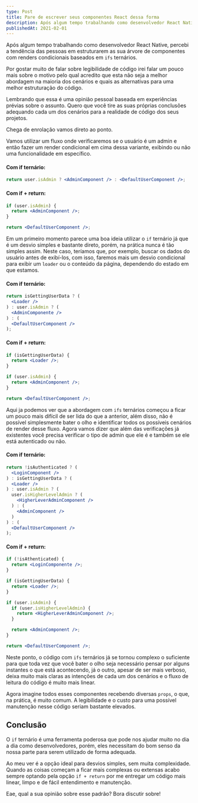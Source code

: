 ```yaml
---
type: Post
title: Pare de escrever seus componentes React dessa forma
description: Após algum tempo trabalhando como desenvolvedor React Native, percebi a tendência das pessoas em estruturarem as sua árvore de componentes com renders condicionais baseados em ifs ternários
publishedAt: 2021-02-01
---
```


Após algum tempo trabalhando como desenvolvedor React Native, percebi a tendência das pessoas em estruturarem as sua árvore de componentes com renders condicionais baseados em `ifs` ternários.

Por gostar muito de falar sobre legibilidade de código irei falar um pouco mais sobre o motivo pelo qual acredito que esta não seja a melhor abordagem na maioria dos cenários e quais as alternativas para uma melhor estruturação do código.

Lembrando que essa é uma opinião pessoal baseada em experiências prévias sobre o assunto. Quero que você tire as suas próprias conclusões adequando cada um dos cenários para a realidade de código dos seus projetos.

Chega de enrolação vamos direto ao ponto.

Vamos utilizar um fluxo onde verificaremos se o usuário é um admin e então fazer um render condicional em cima dessa variante, exibindo ou não uma funcionalidade em específico.

#### Com if ternário:

```jsx
return user.isAdmin ? <AdminComponent /> : <DefaultUserComponent />;
```

#### Com if + return:

```jsx
if (user.isAdmin) {
  return <AdminComponent />;
}

return <DefaultUserComponent />;
```

Em um primeiro momento parece uma boa ideia utilizar o `if` ternário já que é um desvio simples e bastante direto, porém, na prática nunca é tão simples assim. Neste caso, teríamos que, por exemplo, buscar os dados do usuário antes de exibí-los, com isso, faremos mais um desvio condicional para exibir um `loader` ou o conteúdo da página, dependendo do estado em que estamos.

#### Com if ternário:

```jsx
return isGettingUserData ? (
  <Loader />
) : user.isAdmin ? (
  <AdminComponente />
) : (
  <DefaultUserComponent />
);
```

#### Com if + return:

```jsx
if (isGettingUserData) {
  return <Loader />;
}

if (user.isAdmin) {
  return <AdminComponent />;
}

return <DefaultUserComponent />;
```

Aqui ja podemos ver que a abordagem com `ifs` ternários começou a ficar um pouco mais difícil de ser lida do que a anterior, além disso, não é possível simplesmente bater o olho e identificar todos os possíveis cenários de render desse fluxo. Agora vamos dizer que além das verificações já existentes você precisa verificar o tipo de admin que ele é e também se ele está autenticado ou não.

#### Com if ternário:

```jsx
return !isAuthenticated ? (
  <LoginComponent />
) : isGettingUserData ? (
  <Loader />
) : user.isAdmin ? (
  user.isHigherLevelAdmin ? (
    <HigherLeverAdminComponent />
  ) : (
    <AdminComponent />
  )
) : (
  <DefaultUserComponent />
);
```

#### Com if + return:

```jsx
if (!isAthenticated) {
  return <LoginComponente />;
}

if (isGettingUserData) {
  return <Loader />;
}

if (user.isAdmin) {
  if (user.isHigherLevelAdmin) {
    return <HigherLeverAdminComponent />;
  }

  return <AdminComponent />;
}

return <DefaultUserComponent />;
```

Neste ponto, o código com `ifs` ternários já se tornou complexo o suficiente para que toda vez que você bater o olho seja necessário pensar por alguns instantes o que está acontecendo, já o outro, apesar de ser mais verboso, deixa muito mais claras as intenções de cada um dos cenários e o fluxo de leitura do código é muito mais linear.

Agora imagine todos esses componentes recebendo diversas `props`, o que, na prática, é muito comum. A legibilidade e o custo para uma possível manutenção nesse código seriam bastante elevados.

## Conclusão

O `if` ternário é uma ferramenta poderosa que pode nos ajudar muito no dia a dia como desenvolvedores, porém, eles necessitam do bom senso da nossa parte para serem utilizado de forma adequada.

Ao meu ver é a opção ideal para desvios simples, sem muita complexidade. Quando as coisas começam a ficar mais complexas ou extensas acabo sempre optando pela opção `if + return` por me entregar um código mais linear, limpo e de fácil entendimento e manutenção.

Eae, qual a sua opinião sobre esse padrão? Bora discutir sobre!
